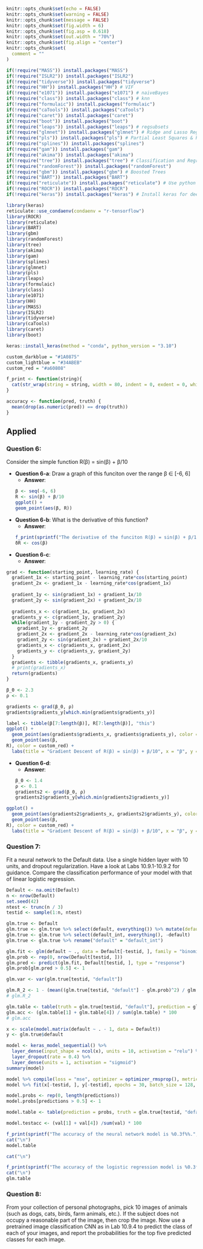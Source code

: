 ```r
knitr::opts_chunk$set(echo = FALSE)
knitr::opts_chunk$set(warning = FALSE)
knitr::opts_chunk$set(message = FALSE)
knitr::opts_chunk$set(fig.width = 6)
knitr::opts_chunk$set(fig.asp = 0.618)
knitr::opts_chunk$set(out.width = "70%")
knitr::opts_chunk$set(fig.align = "center")
knitr::opts_chunk$set(
  comment = ""
)
```

```r
if(!require("MASS")) install.packages("MASS")
if(!require("ISLR2")) install.packages("ISLR2")
if(!require("tidyverse")) install.packages("tidyverse")
if(!require("HH")) install.packages("HH") # VIF
if(!require("e1071")) install.packages("e1071") # naiveBayes
if(!require("class")) install.packages("class") # knn
if(!require("formulaic")) install.packages("formulaic")
if(!require("caTools")) install.packages("caTools")
if(!require("caret")) install.packages("caret")
if(!require("boot")) install.packages("boot")
if(!require("leaps")) install.packages("leaps") # regsubsets
if(!require("glmnet")) install.packages("glmnet") # Ridge and Lasso Regression
if(!require("pls")) install.packages("pls") # Partial Least Squares & Principal Component Regression
if(!require("splines")) install.packages("splines")
if(!require("gam")) install.packages("gam")
if(!require("akima")) install.packages("akima")
if(!require("tree")) install.packages("tree") # Classification and Regression Trees
if(!require("randomForest")) install.packages("randomForest")
if(!require("gbm")) install.packages("gbm") # Boosted Trees
if(!require("BART")) install.packages("BART")
if(!require("reticulate")) install.packages("reticulate") # Use python objects in R
if(!require("ROCR")) install.packages("ROCR")
if(!require("keras")) install.packages("keras") # Install keras for deep learning

library(keras)
reticulate::use_condaenv(condaenv = "r-tensorflow")
library(ROCR)
library(reticulate)
library(BART)
library(gbm)
library(randomForest)
library(tree)
library(akima)
library(gam)
library(splines)
library(glmnet)
library(pls)
library(leaps)
library(formulaic)
library(class)
library(e1071)
library(HH)
library(MASS)
library(ISLR2)
library(tidyverse)
library(caTools)
library(caret)
library(boot)
```

```r
keras::install_keras(method = "conda", python_version = "3.10")
```

```r
custom_darkblue = "#1A0875"
custom_lightblue = "#34ABEB"
custom_red = "#a60808"
```

```r
f_print <- function(string){
  cat(str_wrap(string = string, width = 80, indent = 0, exdent = 0, whitespace_only = TRUE))
}
```

```r
accuracy <- function(pred, truth) {
  mean(drop(as.numeric(pred)) == drop(truth))
}
```

## Applied
### Question 6:
Consider the simple function R(β) = sin(β) + β/10

* **Question 6-a**: Draw a graph of this funciton over the range β ∈ [-6, 6]
  * **Answer**:
```r
β <- seq(-6, 6)
R <- sin(β) + β/10
ggplot() + 
  geom_point(aes(β, R)) 
```

* **Question 6-b**: What is the derivative of this function?
  * **Answer**:
```r
f_print(sprintf("The derivative of the funciton R(β) = sin(β) + β/10 is δR(β) = cos(β)."))
δR <- cos(β)
```

* **Question 6-c**:
  * **Answer**:

```r
grad <- function(starting_point, learning_rate) {
  gradient_1x <- starting_point - learning_rate*cos(starting_point)
  gradient_2x <- gradient_1x - learning_rate*cos(gradient_1x)
  
  gradient_1y <- sin(gradient_1x) + gradient_1x/10
  gradient_2y <- sin(gradient_2x) + gradient_2x/10
  
  gradients_x <- c(gradient_1x, gradient_2x)
  gradients_y <- c(gradient_1y, gradient_2y)
  while(gradient_1y - gradient_2y > 0) {
    gradient_1y <- gradient_2y
    gradient_2x <- gradient_2x - learning_rate*cos(gradient_2x)
    gradient_2y <- sin(gradient_2x) + gradient_2x/10
    gradients_x <- c(gradients_x, gradient_2x)
    gradients_y <- c(gradients_y, gradient_2y)
  }
  gradients <- tibble(gradients_x, gradients_y)
  # print(gradients_x)
  return(gradients)
}
```


```r
β_0 <- 2.3
ρ <- 0.1

gradients <- grad(β_0, ρ)
gradients$gradients_y[which.min(gradients$gradients_y)]
```


```r
label <- tibble(β[7:length(β)], R[7:length(β)], "this")
ggplot() +
  geom_point(aes(gradients$gradients_x, gradients$gradients_y), color = custom_darkblue, size = 1) +
  geom_point(aes(β,
R), color = custom_red) + 
  labs(title = "Gradient Descent of R(β) = sin(β) + β/10", x = "β", y = "R(β)", subtitle = "Initial β = 2.3\nMinimum R(β) = -0.53375735")
```

* **Question 6-d**:
  * **Answer**:
```r
β_0 <- 1.4
ρ <- 0.1
gradients2 <- grad(β_0, ρ)
gradients2$gradients_y[which.min(gradients2$gradients_y)]
```


```r
ggplot() +
  geom_point(aes(gradients2$gradients_x, gradients2$gradients_y), color = custom_darkblue, size = 1) +
  geom_point(aes(β,
R), color = custom_red) + 
  labs(title = "Gradient Descent of R(β) = sin(β) + β/10", x = "β", y = "R(β)", subtitle = "Initial β = 1.4\nMinimum R(β) = -1.15708")
```

### Question 7:
Fit a neural network to the Default data. Use a single hidden layer with 10 units, and dropout regularization. Have a look at Labs 10.9.1-10.9.2 for guidance. Compare the classification performance of your model with that of linear logistic regression.

```r
Default <- na.omit(Default)
n <- nrow(Default)
set.seed(42)
ntest <- trunc(n / 3)
testid <- sample(1:n, ntest)
```

```r
glm.true <- Default
glm.true <- glm.true %>% select(default, everything()) %>% mutate(default_int = as.integer(default) - 1) %>% select(default, default_int, everything()) 
glm.true <- glm.true %>% select(default_int, everything(), -default) 
glm.true <- glm.true %>% rename("default" = "default_int") 

glm.fit <- glm(default ~ ., data = Default[-testid, ], family = "binomial")
glm.prob <- rep(0, nrow(Default[testid, ]))
glm.pred <- predict(glm.fit, Default[testid, ], type = "response")
glm.prob[glm.pred > 0.5] <- 1

glm.var <- var(glm.true[testid, "default"])

glm.R_2 <- 1 - (mean((glm.true[testid, "default"] - glm.prob)^2) / glm.var)
# glm.R_2

glm.table <- table(truth = glm.true[testid, "default"], prediction = glm.prob)
glm.acc <- (glm.table[1] + glm.table[4]) / sum(glm.table) * 100
# glm.acc 
```

```r
x <- scale(model.matrix(default ~ . - 1, data = Default))
y <- glm.true$default
```

```r
model <- keras_model_sequential() %>%
  layer_dense(input_shape = ncol(x), units = 10, activation = "relu") %>%
  layer_dropout(rate = 0.4) %>%
  layer_dense(units = 1, activation = "sigmoid")
summary(model)
```


```r
model %>% compile(loss = "mse", optimizer = optimizer_rmsprop(), metrics = c("accuracy"))
model %>% fit(x[-testid, ], y[-testid], epochs = 30, batch_size = 128, validation_split = 0.2)
```


```r
model.probs <- rep(0, length(predictions))
model.probs[predictions > 0.5] <- 1

model.table <- table(prediction = probs, truth = glm.true[testid, "default"])

model.testacc <- (val[1] + val[4]) /sum(val) * 100

f_print(sprintf("The accuracy of the neural network model is %0.3f%%.", model.testacc))
cat("\n")
model.table

cat("\n")

f_print(sprintf("The accuracy of the logistic regression model is %0.3f%%.", glm.acc))
cat("\n")
glm.table
```


### Question 8:
From your collection of personal photographs, pick 10 images of animals (such as dogs, cats, birds, farm animals, etc.). If the subject does not occupy a reasonable part of the image, then crop the image. Now use a pretrained image classification CNN as in Lab 10.9.4 to predict the class of each of your images, and report the probabilities for the top five predicted classes for each image. 
```r

```

